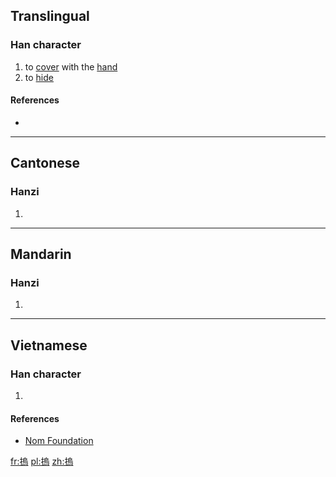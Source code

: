 ==Translingual==

===Han character===
{{Han char|rn=64|rad=手|as=10|sn=13|four=5702<sub>7</sub>|canj=手竹口火 (QHRF)|ids=⿰[[扌]][[烏]]}}

# to [[cover]] with the [[hand]]
# to [[hide]]

====References====
* {{Han ref|kx=0449.081|dkj=12555|hdz=31935.020|uh=6440|ud=25664|bh=DDB3|bd=56755}}

----

==Cantonese==

===Hanzi===
{{yue-hanzi|jyut=[[wu2]]|y=wu2}}

# {{defn|lang=yue|sort=手10}}

----

==Mandarin==

===Hanzi===
{{cmn-hanzi|pin=[[wǔ]] ([[wu3]])|wg=wu<sup>3</sup>}}

# {{defn|lang=cmn|sort=手10}}

----

==Vietnamese==

===Han character===
{{vi-hantu|rs=手10|ô}}

# {{defn|lang=vi|sort=手10}}

====References====
*[http://nomfoundation.org/common/nom_details.php?codepoint=6440 Nom Foundation]

[[fr:摀]]
[[pl:摀]]
[[zh:摀]]